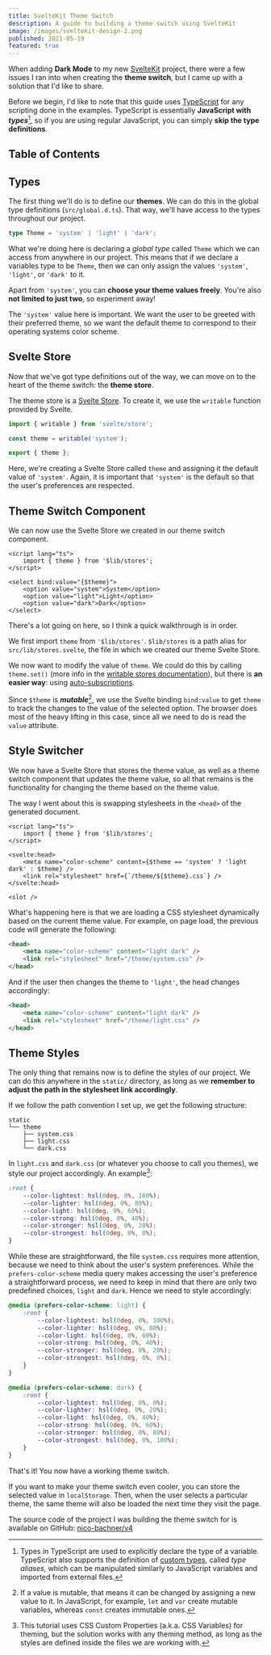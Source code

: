 ```yaml
---
title: SvelteKit Theme Switch
description: A guide to building a theme switch using SvelteKit
image: /images/sveltekit-design-2.png
published: 2021-05-19
featured: true
---
```


When adding **Dark Mode** to my new [SvelteKit](https://kit.svelte.dev) project, there were a few issues I ran into when creating the **theme switch**, but I came up with a solution that I'd like to share.

Before we begin, I'd like to note that this guide uses [TypeScript](https://www.typescriptlang.org) for any scripting done in the examples. TypeScript is essentially **JavaScript with _types_**[^1], so if you are using regular JavaScript, you can simply **skip the type definitions**.

## Table of Contents

## Types

The first thing we'll do is to define our **themes**. We can do this in the global type definitions (`src/global.d.ts`). That way, we'll have access to the types throughout our project.

```ts:src/global.d.ts
type Theme = 'system' | 'light' | 'dark';
```

What we're doing here is declaring a _global type_ called `Theme` which we can access from anywhere in our project. This means that if we declare a variables type to be `Theme`, then we can only assign the values `'system'`, `'light'`, or `'dark'` to it.

Apart from `'system'`, you can **choose your theme values freely**. You're also **not limited to just two**, so experiment away!

The `'system'` value here is important. We want the user to be greeted with their preferred theme, so we want the default theme to correspond to their operating systems color scheme.

## Svelte Store

Now that we've got type definitions out of the way, we can move on to the heart of the theme switch: the **theme store**.

The theme store is a [Svelte Store](https://svelte.dev/docs#svelte_store). To create it, we use the `writable` function provided by Svelte.

```ts:src/lib/stores.ts
import { writable } from 'svelte/store';

const theme = writable('system');

export { theme };
```

Here, we're creating a Svelte Store called `theme` and assigning it the default value of `'system'`. Again, it is important that `'system'` is the default so that the user's preferences are respected.

## Theme Switch Component

We can now use the Svelte Store we created in our theme switch component.

```html:src/lib/components/ThemeSwitch.svelte
<script lang="ts">
    import { theme } from '$lib/stores';
</script>

<select bind:value="{$theme}">
    <option value="system">System</option>
    <option value="light">Light</option>
    <option value="dark">Dark</option>
</select>
```

There's a lot going on here, so I think a quick walkthrough is in order.

We first import `theme` from `'$lib/stores'`. `$lib/stores` is a path alias for `src/lib/stores.svelte`, the file in which we created our theme Svelte Store.

We now want to modify the value of `theme`. We could do this by calling `theme.set()` (more info in the [writable stores documentation](https://svelte.dev/tutorial/writable-stores)), but there is **an easier way**: using [auto-subscriptions](https://svelte.dev/tutorial/auto-subscriptions).

Since `$theme` is **_mutable_**[^2], we use the Svelte binding `bind:value` to get `theme` to track the changes to the value of the selected option. The browser does most of the heavy lifting in this case, since all we need to do is read the `value` attribute.

## Style Switcher

We now have a Svelte Store that stores the theme value, as well as a theme switch component that updates the theme value, so all that remains is the functionality for changing the theme based on the theme value.

The way I went about this is swapping stylesheets in the `<head>` of the generated document.

```html:src/routes/__layout.svelte
<script lang="ts">
    import { theme } from '$lib/stores';
</script>

<svelte:head>
    <meta name="color-scheme" content={$theme == 'system' ? 'light dark' : $theme} />
    <link rel="stylesheet" href={`/theme/${$theme}.css`} />
</svelte:head>

<slot />
```

What's happening here is that we are loading a CSS stylesheet dynamically based on the current theme value. For example, on page load, the previous code will generate the following:

```html
<head>
    <meta name="color-scheme" content="light dark" />
    <link rel="stylesheet" href="/theme/system.css" />
</head>
```

And if the user then changes the theme to `'light'`, the head changes accordingly:

```html
<head>
    <meta name="color-scheme" content="light dark" />
    <link rel="stylesheet" href="/theme/light.css" />
</head>
```

## Theme Styles

The only thing that remains now is to define the styles of our project. We can do this anywhere in the `static/` directory, as long as we **remember to adjust the path in the stylesheet link accordingly**.

If we follow the path convention I set up, we get the following structure:

```
static
└── theme
    ├── system.css
    ├── light.css
    └── dark.css
```

In `light.css` and `dark.css` (or whatever you choose to call you themes), we style our project accordingly. An example[^3]:

```css:light.css
:root {
    --color-lightest: hsl(0deg, 0%, 100%);
    --color-lighter: hsl(0deg, 0%, 80%);
    --color-light: hsl(0deg, 0%, 60%);
    --color-strong: hsl(0deg, 0%, 40%);
    --color-stronger: hsl(0deg, 0%, 20%);
    --color-strongest: hsl(0deg, 0%, 0%);
}
```

While these are straightforward, the file `system.css` requires more attention, because we need to think about the user's system preferences. While the `prefers-color-scheme` media query makes accessing the user's preference a straightforward process, we need to keep in mind that there are only two predefined choices, `light` and `dark`. Hence we need to style accordingly:

```css:system.css
@media (prefers-color-scheme: light) {
    :root {
        --color-lightest: hsl(0deg, 0%, 100%);
        --color-lighter: hsl(0deg, 0%, 80%);
        --color-light: hsl(0deg, 0%, 60%);
        --color-strong: hsl(0deg, 0%, 40%);
        --color-stronger: hsl(0deg, 0%, 20%);
        --color-strongest: hsl(0deg, 0%, 0%);
    }
}

@media (prefers-color-scheme: dark) {
    :root {
        --color-lightest: hsl(0deg, 0%, 0%);
        --color-lighter: hsl(0deg, 0%, 20%);
        --color-light: hsl(0deg, 0%, 40%);
        --color-strong: hsl(0deg, 0%, 60%);
        --color-stronger: hsl(0deg, 0%, 80%);
        --color-strongest: hsl(0deg, 0%, 100%);
    }
}
```

That's it! You now have a working theme switch.

If you want to make your theme switch even cooler, you can store the selected value in `localStorage`. Then, when the user selects a particular theme, the same theme will also be loaded the next time they visit the page.

The source code of the project I was building the theme switch for is available on GitHub: [nico-bachner/v4](https://github.com/nico-bachner/v4)

[^1]: Types in TypeScript are used to explicitly declare the type of a variable. TypeScript also supports the definition of [custom types](https://www.typescriptlang.org/docs/handbook/2/everyday-types.html#type-aliases), called _type aliases_, which can be manipulated similarly to JavaScript variables and imported from external files.
[^2]: If a value is mutable, that means it can be changed by assigning a new value to it. In JavaScript, for example, `let` and `var` create mutable variables, whereas `const` creates immutable ones.
[^3]: This tutorial uses CSS Custom Properties (a.k.a. CSS Variables) for theming, but the solution works with any theming method, as long as the styles are defined inside the files we are working with.
